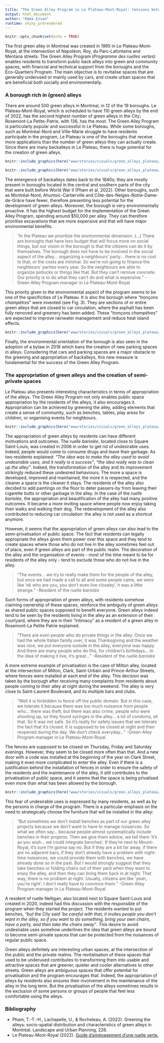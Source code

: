 ```yaml
---
title: "The Green Alley Program in Le Plateau-Mont-Royal: tensions between beautification and privatisation of public space"
output: html_document
author: "Emma Ezvan"
runtime: shiny_prerendered 
---
```


```r
knitr::opts_chunk$set(echo = TRUE)
```


<p>The first green alley in Montreal was created in 1995 in Le Plateau-Mont-Royal, at the intersection of Napoléon, Roy, du Parc-Lafontaine and Mentana streets. The Green Alley Program (*Programme des ruelles vertes*) enables residents to transform public back alleys into green and community spaces, with financial and technical support from the boroughs and the Éco-Quartiers Program. The main objective is to revitalise spaces that are generally underused or mainly used by cars, and create urban spaces that are beneficial both socially and environmentally.</p> 
### A borough rich in (green) alleys
<p>There are around 500 green alleys in Montreal, in 12 of the 19 boroughs. Le Plateau-Mont-Royal, which is scheduled to have 110 green alleys by the end of 2022, has the second highest number of green alleys in the City; Rosemont-La Petite-Patrie, with 136, has the most. The Green Alley Program is particularly popular and successful in Le Plateau. While some boroughs, such as Montréal-Nord and Ville-Marie struggle to have residents participate in the program, Le Plateau is one of the boroughs that receive more applications than the number of green alleys they can actually create. Since there are many backalleys in Le Plateau, there is huge potential for the creation of green alleys.</p> 

```r

knitr::include_graphics(here("www/stories/visuals/green_alleys_plateau/Fig.1.png"))

```

```r

knitr::include_graphics(here("www/stories/visuals/green_alleys_plateau/Fig.2.png"))

```

<p>The emergence of backalleys dates back to the 1840s; they are mostly present in boroughs located in the central and southern parts of the city that were built before World War II (Pham et al, 2022). Other boroughs, such as Montréal-Nord, Ahuntsic-Cartierville and Côte-des-Neiges-Notre-Dame-de-Grâce have fewer, therefore presenting less potential for the development of green alleys. Moreover, the borough is very environmentally proactive. It has the highest budget for the implementation of the Green Alley Program, spending around $50,000 per alley. They can therefore prioritise excavations that are more expensive and that will have major environmental benefits.</p> 
<blockquote><q>In the Plateau we prioritize the environmental dimension. (...) There are boroughs that have less budget that will focus more on social things, but our vision in the borough is that the citizens can do it by themselves. The borough does not have to be involved in the social aspect of the alley… organizing a neighbours’ party… there is no cost to that, or the costs are minimal. So we’re not going to finance the neighbours’ parties every year. So the neighbours are able to organize potlucks or things like that. But they can’t remove concrete. Our priority is to do what they can’t do and what is expensive.</q> -Green Alley Program manager in Le Plateau-Mont-Royal</blockquote>
<p>This priority given to the environmental aspect of the program seems to be one of the specificities of Le Plateau. It is also the borough where “*tronçons champêtres*” were invented (see Fig. 3). They are sections of or entire green alleys that are closed to car circulation, where the asphalt has been fully removed and  greenery has been added. These “*tronçons champêtres*” are expected to improve rainwater management and reduce heat island effects.</p> 

```r

knitr::include_graphics(here("www/stories/visuals/green_alleys_plateau/Fig.3.png"))

```

<p>Finally, the environmental orientation of the borough is also seen in the adoption of a bylaw  in 2018 which bans the creation of new parking spaces in alleys. Considering that cars and parking spaces are a major obstacle to the greening and appropriation of backalleys, this new measure is fundamental for the success of the Green Alley Program.</p> 
### The appropriation of green alleys and the creation of semi-private spaces
<p>Le Plateau also presents interesting characteristics in terms of appropriation of the alleys. The Green Alley Program not only enables public space appropriation by the residents of the alleys, it also encourages it. Appropriation can be achieved by greening the alley, adding elements that create a sense of community, such as benches, tables, play areas for children, or organising events for neighbours.</p> 

```r

knitr::include_graphics(here("www/stories/visuals/green_alleys_plateau/Fig.4.png"))

```

<p>The appropriation of green alleys by residents can have different motivations and outcomes. The *ruelle bariolée*, located close to Square Saint-Louis, was created in 2006 in order to get rid of undesirable uses. Indeed, people would come to consume drugs and leave their garbage. As two residents explained: *“The idea was to make the alley used to avoid undesirable uses, and it really is a success”*, *“the idea really was to clean up the alley”*. Indeed, the transformation of the alley and its improvement strikingly reduced these undesired behaviours. The more a space is developed, improved and maintained, the more it is respected, and the cleaner a space is the cleaner it stays. The residents of the alley also decided to add paintings on the floor to deter passers-by from leaving their cigarette butts or other garbage in the alley. In the case of the *ruelle bariolée*, the appropriation and beautification of the alley had many positive outcomes. It became a more inviting space where people now enjoy taking their walks and walking their dog. The redevelopment of the alley also contributed to reducing car circulation: the alley is not used as a shortcut anymore.</p> 
<p>However, it seems that the appropriation of green alleys can also lead to the semi-privatisation of public space. The fact that residents can legally appropriate the alleys gives them power over this space and they tend to create spaces where those who do not live in the alley sometimes feel out of place, even if green alleys are part of the public realm. The decoration of the alley and the organisation of events - most of the time meant to be for residents of the alley only - tend to exclude those who do not live in the alley.</p> 
<blockquote><q>The events… we try to really make them for the people of the alley, but once we had made a call to all and some people came, we were like ‘ok who are you, you don’t even live closeby’, it was a little strange.</q> -Resident of the *ruelle bariolée*</blockquote>
<p>Such forms of appropriation of green alleys, with residents somehow claiming ownership of these spaces, reinforce the ambiguity of green alleys as shared public spaces supposed to benefit everyone. Green alleys indeed tend to be seen by the residents living in the alley as an extension of their courtyard, where they are in their “intimacy” as a resident of a green alley in Rosemont-La Petite Patrie explained.</p>  
<blockquote><q>There are even people who do private things in the alley. Once we had the whole Italian family over, it was Thanksgiving and the weather was nice, we put everyone outside in the alley, everyone was happy. And there are many people who do this, for children's birthdays… In the idea of making it live, it's great…</q> -Resident of the *ruelle bariolée*</blockquote>
<p>A more extreme example of privatisation is the case of Milton alley, located at the intersection of Milton, Clark, Saint-Urbain and Prince-Arthur Streets, where fences were installed at each end of the alley. This decision was taken by the borough after receiving many complaints from residents about people coming to their alley at night during the weekend. The alley is very close to Saint-Laurent Boulevard, and its multiple bars and clubs.</p> 
<blockquote><q>Well it is forbidden to fence off the public domain. But in this case, we tolerate it because there was too much nuisance from people who… there was theft, but there was also crime, people who were shooting up, so they found syringes in the alley… a lot of condoms, all that. So it was not safe. So it’s really for safety issues that we tolerate the fact that it’s closed. It is supposed to be closed at night and then reopened during the day. We don’t check everyday…</q> -Green Alley Program manager in Le Plateau-Mont-Royal</blockquote>
<p>The fences are supposed to be closed on Thursday, Friday and Saturday evenings. However, they seem to be closed more often than that. And a new door with a code was installed at the beginning of the year on Clark Street, making it even more complicated to enter the alley. Even if there is a justification behind the installation of fences in order to ensure the safety of the residents and the maintenance of the alley, it still contributes to the privatisation of public space, and it seems that the space is being privatised even more than what has been allowed by the borough.</p>

```r

knitr::include_graphics(here("www/stories/visuals/green_alleys_plateau/Fig.5.png"))

```

<p>This fear of undesirable uses is expressed by many residents, as well as by the persons in charge of the program. There is a particular emphasis on the need to strategically choose the furniture that will be installed in the alley:</p>
<blockquote><q>But sometimes we don’t install benches as part of our green alley projects because we don’t want to have to manage nuisances. So what we often say… because people almost systematically include benches in their projects. Then we give them advice, we tell them ‘it’s as you wish… we could integrate benches’. If they’re next to Mount-Royal, it’s sure I’m gonna say no. But if they are a bit far away, if there are no adjacent bars, if they don’t already have a problem with night-time nuisances, we could provide them with benches, we have already done so in the past. But I would strongly suggest that they take benches or folding chairs out of their yard when they want to enjoy the alley, and then they can bring them back in at night. That way, there is no problem at night. Usually, citizens are like ‘yeah, you’re right’. I don’t really have to convince them.</q> -Green Alley Program manager in Le Plateau-Mont-Royal</blockquote>
<p>A resident of ruelle Nelligan, also located next to Square Saint-Louis and created in 2020, indeed had this discussion with the responsible of the program when they started the project. The residents wanted to put benches, *“but the City said ‘be careful with that, it invites people you don’t want in the alley, so if you want to do something, bring your own chairs, have a party, and then take the chairs away”*. This desire to avoid undesirable uses somehow underlines the idea that green alleys are bound to become semi-private spaces that can be protected from the nuisances of regular public space. 
<p>Green alleys definitely are interesting urban spaces, at the intersection of the public and the private realms. The revitalisation of these spaces that used to be underused contributes to transforming them into usable and attractive spaces that are greener, quieter and cooler alternatives to other streets. Green alleys are ambiguous spaces that offer potential for privatisation and the program encourages that. Indeed, the appropriation of alleys by residents also ensures their involvement in the maintenance of the alley in the long term. But the privatisation of the alleys sometimes results in the exclusion of some persons or groups of people that feel less comfortable using the alleys.</p> 
### **Bibliography** 
<ul>
<li>Pham, T.-T.-H., Lachapelle, U., & Rocheleau, A. (2022). Greening the alleys: socio-spatial distribution and characteristics of green alleys in Montréal. Landscape and Urban Planning, 226.</li> 
<li>Le Plateau-Mont-Royal (2022). [Guide d’aménagement d’une ruelle verte.](https://portail-m4s.s3.montreal.ca/pdf/pmr_guide_ruelles_vertes_2022_final.pdf)</li>  